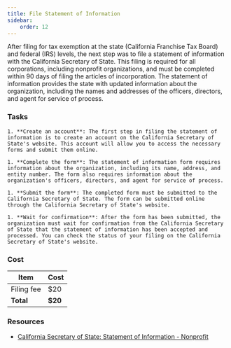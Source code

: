 ```yaml
---
title: File Statement of Information
sidebar:
    order: 12
---
```


After filing for tax exemption at the state (California Franchise Tax Board) and federal (IRS) levels, the next step was to file a statement of information with the California Secretary of State. This filing is required for all corporations, including nonprofit organizations, and must be completed within 90 days of filing the articles of incorporation. The statement of information provides the state with updated information about the organization, including the names and addresses of the officers, directors, and agent for service of process.

### Tasks

<Steps>

    1. **Create an account**: The first step in filing the statement of information is to create an account on the California Secretary of State's website. This account will allow you to access the necessary forms and submit them online.

    1. **Complete the form**: The statement of information form requires information about the organization, including its name, address, and entity number. The form also requires information about the organization's officers, directors, and agent for service of process.

    1. **Submit the form**: The completed form must be submitted to the California Secretary of State. The form can be submitted online through the California Secretary of State's website.

    1. **Wait for confirmation**: After the form has been submitted, the organization must wait for confirmation from the California Secretary of State that the statement of information has been accepted and processed. You can check the status of your filing on the California Secretary of State's website.

</Steps>

### Cost

| Item                   | Cost  |
|------------------------|-------|
| Filing fee             | $20   |
| **Total**              | **$20** |

### Resources

- [California Secretary of State: Statement of Information - Nonprofit](https://www.sos.ca.gov/business-programs/business-entities/forms/corporations-statement-information)
